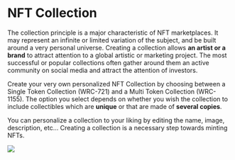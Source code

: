 # NFT Collection

The collection principle is a major characteristic of NFT marketplaces. It may represent an infinite or limited variation of the subject, and be built around a very personal universe. 
Creating a collection allows **an artist or a brand** to attract attention to a global artistic or marketing project. 
The most successful or popular collections often gather around them an active community on social media and attract the attention of investors.

Create your very own personalized NFT Collection by choosing between a Single Token Collection (WRC-721) and a Multi Token Collection (WRC-1155). The option you select depends on whether you wish the collection to include collectibles which are **unique** or that are made of **several copies**.

You can personalize a collection to your liking by editing the name, image, description, etc…
Creating a collection is a necessary step towards minting NFTs.

![](/collection.jpg)
